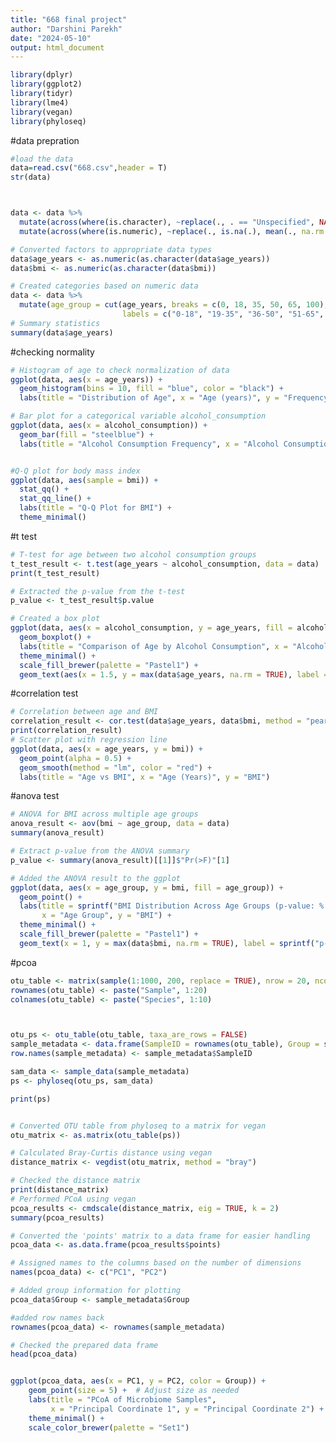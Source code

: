 ---
title: "668 final project"
author: "Darshini Parekh"
date: "2024-05-10"
output: html_document
---
```{r}
library(dplyr)  
library(ggplot2)
library(tidyr)   
library(lme4)    
library(vegan)
library(phyloseq)
```

#data prepration 
```{r}
#load the data
data=read.csv("668.csv",header = T)
str(data)



data <- data %>%
  mutate(across(where(is.character), ~replace(., . == "Unspecified", NA))) %>%
  mutate(across(where(is.numeric), ~replace(., is.na(.), mean(., na.rm = TRUE))))

# Converted factors to appropriate data types
data$age_years <- as.numeric(as.character(data$age_years))
data$bmi <- as.numeric(as.character(data$bmi))

# Created categories based on numeric data
data <- data %>%
  mutate(age_group = cut(age_years, breaks = c(0, 18, 35, 50, 65, 100),
                         labels = c("0-18", "19-35", "36-50", "51-65", "65+")))
# Summary statistics 
summary(data$age_years)


```

#checking normality
```{r }
# Histogram of age to check normalization of data 
ggplot(data, aes(x = age_years)) +
  geom_histogram(bins = 10, fill = "blue", color = "black") +
  labs(title = "Distribution of Age", x = "Age (years)", y = "Frequency")

# Bar plot for a categorical variable alcohol_consumption
ggplot(data, aes(x = alcohol_consumption)) +
  geom_bar(fill = "steelblue") +
  labs(title = "Alcohol Consumption Frequency", x = "Alcohol Consumption", y = "Count")


#Q-Q plot for body mass index 
ggplot(data, aes(sample = bmi)) +
  stat_qq() +
  stat_qq_line() +
  labs(title = "Q-Q Plot for BMI") +
  theme_minimal()

```
#t test 
```{r}
# T-test for age between two alcohol consumption groups
t_test_result <- t.test(age_years ~ alcohol_consumption, data = data)
print(t_test_result)

# Extracted the p-value from the t-test
p_value <- t_test_result$p.value

# Created a box plot 
ggplot(data, aes(x = alcohol_consumption, y = age_years, fill = alcohol_consumption)) +
  geom_boxplot() +
  labs(title = "Comparison of Age by Alcohol Consumption", x = "Alcohol Consumption", y = "Age (years)") +
  theme_minimal() +
  scale_fill_brewer(palette = "Pastel1") +
  geom_text(aes(x = 1.5, y = max(data$age_years, na.rm = TRUE), label = sprintf("p-value: %.3f", p_value)), vjust = -0.5) 

```
#correlation test 
```{r}
# Correlation between age and BMI
correlation_result <- cor.test(data$age_years, data$bmi, method = "pearson")
print(correlation_result)
# Scatter plot with regression line
ggplot(data, aes(x = age_years, y = bmi)) +
  geom_point(alpha = 0.5) +
  geom_smooth(method = "lm", color = "red") +
  labs(title = "Age vs BMI", x = "Age (Years)", y = "BMI")

```
#anova test 
```{r}
# ANOVA for BMI across multiple age groups
anova_result <- aov(bmi ~ age_group, data = data)
summary(anova_result)

# Extract p-value from the ANOVA summary
p_value <- summary(anova_result)[[1]]$"Pr(>F)"[1]

# Added the ANOVA result to the ggplot
ggplot(data, aes(x = age_group, y = bmi, fill = age_group)) +
  geom_point() +
  labs(title = sprintf("BMI Distribution Across Age Groups (p-value: %.3f)", p_value),
       x = "Age Group", y = "BMI") +
  theme_minimal() +
  scale_fill_brewer(palette = "Pastel1") +
  geom_text(x = 1, y = max(data$bmi, na.rm = TRUE), label = sprintf("p-value = %.3f", p_value), vjust = -1.5, hjust = -0.1)


```
#pcoa 

```{r}

otu_table <- matrix(sample(1:1000, 200, replace = TRUE), nrow = 20, ncol = 10)
rownames(otu_table) <- paste("Sample", 1:20)
colnames(otu_table) <- paste("Species", 1:10)



otu_ps <- otu_table(otu_table, taxa_are_rows = FALSE)
sample_metadata <- data.frame(SampleID = rownames(otu_table), Group = sample(c("A", "B"), 20, replace = TRUE))
row.names(sample_metadata) <- sample_metadata$SampleID

sam_data <- sample_data(sample_metadata)
ps <- phyloseq(otu_ps, sam_data)

print(ps)


# Converted OTU table from phyloseq to a matrix for vegan
otu_matrix <- as.matrix(otu_table(ps))

# Calculated Bray-Curtis distance using vegan
distance_matrix <- vegdist(otu_matrix, method = "bray")

# Checked the distance matrix
print(distance_matrix)
# Performed PCoA using vegan
pcoa_results <- cmdscale(distance_matrix, eig = TRUE, k = 2)  
summary(pcoa_results)

# Converted the 'points' matrix to a data frame for easier handling
pcoa_data <- as.data.frame(pcoa_results$points)

# Assigned names to the columns based on the number of dimensions 
names(pcoa_data) <- c("PC1", "PC2")  

# Added group information for plotting
pcoa_data$Group <- sample_metadata$Group

#added row names back 
rownames(pcoa_data) <- rownames(sample_metadata)

# Checked the prepared data frame
head(pcoa_data)


ggplot(pcoa_data, aes(x = PC1, y = PC2, color = Group)) +
    geom_point(size = 5) +  # Adjust size as needed
    labs(title = "PCoA of Microbiome Samples",
         x = "Principal Coordinate 1", y = "Principal Coordinate 2") +
    theme_minimal() +
    scale_color_brewer(palette = "Set1")  

```
